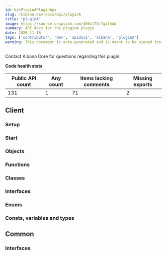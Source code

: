 ```yaml
---
id: kibPluginAPluginApi
slug: /kibana-dev-docs/api/pluginA
title: "pluginA"
image: https://source.unsplash.com/400x175/?github
summary: API docs for the pluginA plugin
date: 2020-11-16
tags: ['contributor', 'dev', 'apidocs', 'kibana', 'pluginA']
warning: This document is auto-generated and is meant to be viewed inside our experimental, new docs system. Reach out in #docs-engineering for more info.
---
```




Contact Kibana Core for questions regarding this plugin.

**Code health stats**

| Public API count  | Any count | Items lacking comments | Missing exports | 
|-------------------|-----------|------------------------|-----------------|
| 131 | 1 | 71 | 2 |

## Client

### Setup
<DocDefinitionList data={[pluginAObj.client.setup]}/>

### Start
<DocDefinitionList data={[pluginAObj.client.start]}/>

### Objects
<DocDefinitionList data={pluginAObj.client.objects}/>

### Functions
<DocDefinitionList data={pluginAObj.client.functions}/>

### Classes
<DocDefinitionList data={pluginAObj.client.classes}/>

### Interfaces
<DocDefinitionList data={pluginAObj.client.interfaces}/>

### Enums
<DocDefinitionList data={pluginAObj.client.enums}/>

### Consts, variables and types
<DocDefinitionList data={pluginAObj.client.misc}/>

## Common

### Interfaces
<DocDefinitionList data={pluginAObj.common.interfaces}/>

